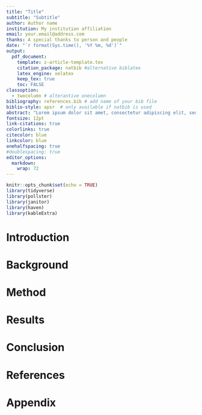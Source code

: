 ```yaml
---
title: "Title"
subtitle: "Subtitle"
author: Author name
institution: My institution affiliation
email: your.email@address.com
thanks: A special thanks to person and people
date: "`r format(Sys.time(), '%Y %m, %d')`"
output: 
  pdf_document: 
    template: z-article-template.tex
    citation_package: natbib #alternative biblatex
    latex_engine: xelatex
    keep_tex: true
    toc: FALSE
classoption:
  - twocolumn # alterantive onecolumn
bibliography: references.bib # add name of your bib file
biblio-style: apsr  # only available if natbib is used
abstract: "Lorem ipsum dolor sit amet, consectetur adipiscing elit, sed do eiusmod tempor incididunt ut labore et dolore magna aliqua. Viverra accumsan in nisl nisi scelerisque eu ultrices vitae. Dolor purus non enim praesent elementum facilisis leo vel fringilla. Ornare massa eget egestas purus viverra accumsan in. Diam maecenas sed enim ut sem viverra aliquet eget sit. Consequat mauris nunc congue nisi vitae suscipit. Tellus id interdum velit laoreet. In ornare quam viverra orci sagittis eu volutpat odio. Et malesuada fames ac turpis egestas. Vehicula ipsum a arcu cursus vitae. Accumsan lacus vel facilisis volutpat est velit egestas dui id. Senectus et netus et malesuada fames. Risus pretium quam vulputate dignissim suspendisse in est ante in. Magna sit amet purus gravida. Diam vulputate ut pharetra sit amet aliquam. Vel facilisis volutpat est velit. Ultricies mi eget mauris pharetra et ultrices neque. Sed viverra tellus in hac habitasse platea dictumst vestibulum rhoncus."
fontsize: 12pt
link-citations: true
colorlinks: true
citecolor: blue
linkcolor: blue
onehalfspacing: true
#doublespacing: true
editor_options: 
  markdown: 
    wrap: 72
---
```


```r
knitr::opts_chunk$set(echo = TRUE)
library(tidyverse)
library(pollster)
library(janitor)
library(haven)
library(kableExtra)

```

# Introduction



# Background



# Method



# Results



# Conclusion



# References

<div id="refs"></div>
  
# Appendix

```r


```
